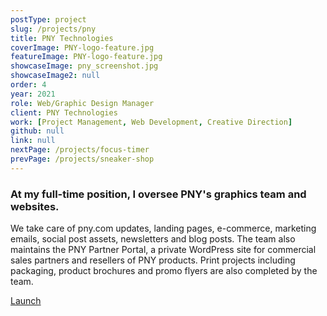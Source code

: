 ```yaml
---
postType: project
slug: /projects/pny
title: PNY Technologies
coverImage: PNY-logo-feature.jpg
featureImage: PNY-logo-feature.jpg
showcaseImage: pny_screenshot.jpg
showcaseImage2: null
order: 4
year: 2021
role: Web/Graphic Design Manager
client: PNY Technologies
work: [Project Management, Web Development, Creative Direction]
github: null
link: null
nextPage: /projects/focus-timer
prevPage: /projects/sneaker-shop
---
```


### At my full-time position, I oversee PNY's graphics team and websites.

We take care of pny.com updates, landing pages, e-commerce, marketing emails, social post assets, newsletters and blog posts. The team also maintains the PNY Partner Portal, a private WordPress site for commercial sales partners and resellers of PNY products. Print projects including packaging, product brochures and promo flyers are also completed by the team.

<a href="https://www.pny.com" target="_blank">
  <div className="cta-btn">Launch</div>
</a>
